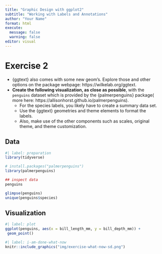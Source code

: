 ```yaml
---
title: "Graphic Design with ggplot2"
subtitle: "Working with Labels and Annotations"
author: "Your Name"
format: html
execute:
  message: false
  warning: false
editor: visual
---
```


# Exercise 2

-   {ggtext} also comes with some new geom's. Explore those and other options on the package webpage: https://wilkelab.org/ggtext.
-   **Create the following visualization, as close as possible**, with the `penguins` dataset which is provided by the {palmerpenguins} package( more here: https://allisonhorst.github.io/palmerpenguins).
    -   For the species labels, you likely have to create a summary data set.
    -   Use the {ggtext} geometries and theme elements to format the labels.
    -   Also, make use of the other components such as scales, original theme, and theme customization.


## Data 

```r
#| label: preparation
library(tidyverse)

# install.packages("palmerpenguins")
library(palmerpenguins)

## inspect data
penguins

glimpse(penguins)
unique(penguins$species)
```


## Visualization

```r
#| label: plot
ggplot(penguins, aes(x = bill_length_mm, y = bill_depth_mm)) +
 geom_point()
```

  
  
  
  
```r
#| label: i-am-done-what-now
knitr::include_graphics("img/exercise-what-now-sd.png")
```

